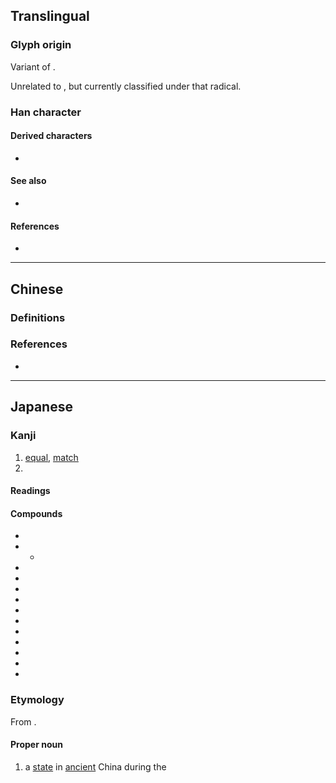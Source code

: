 {{also|齊|齐}}
{{character info}}
{{character info|⻫}}
==Translingual==
{{Han simplified forms|齊|斉|齐}}

===Glyph origin===
Variant of {{m|mul|齊}}.

Unrelated to {{m|mul|文}}, but currently classified under that radical.

===Han character===
{{Han char|rn=210|rad=斉|as=00|sn=8|four=|canj=YKSL|ids=⿵齐二}}

====Derived characters====
* {{l|mul|[[㑪]], [[㨈]], [[済]], [[𦜝]], [[緕]], [[剤]], [[萕]]}}

====See also====
* {{l|mul|斎}}

====References====
* {{Han ref|kx=0477.011|dkj=13454|dj=0834.050|hdz=32170.040|uh=6589|ud=25993}}

----

==Chinese==

===Definitions===
{{zh-see|齊|rocsv}}

===References===
* {{R:twedu|A04794-005}}

----

==Japanese==
{{ja-kanji forms|斉|齊}}

===Kanji===
{{ja-kanji|grade=c|rs=文04|kyu=齊}}

# [[equal]], [[match]]
# {{w|Qi (state)|Qi}}

====Readings====
{{ja-readings
|goon=ざい, し
|kanon=せい, し
|kanyoon=さい
|kun=そろ-う<そろ-ふ, そろ-える<そろ-へる, ととの-う<ととの-ふ, ととの-える<ととの-へる, ひと-し.い
|nanori=きよ, ただ, ただし, とき, とし, なお<なほ, なり, ひさし, まさ, むね, よし
}}

====Compounds====
{{der-top|Compounds}}
* {{ja-r|斉%一|せい%いつ}}
* {{ja-r|斉%家|せい%か}}
** {{ja-r|修身 斉%家|しゅうしん せい%か}}
* {{ja-r|斉%唱|せい%しょう}}
* {{ja-r|斉%整|せい%せい}}
* {{ja-r|斉%東野人|せい%とうやじん}}
* {{ja-r|一%斉|いっ%せい}}
* {{ja-r|姜%斉|^きょう%せい}}
* {{ja-r|均%斉|きん%せい}}
* {{ja-r|整%斉|せい%せい}}
* {{ja-r|田%斉|^でん%せい}}
* {{ja-r|南%斉|^なん%せい}}
* {{ja-r|北%斉|^ほく%せい}}
* {{ja-r|烏魯木斉|^ウルムチ}}
{{der-bottom}}

===Etymology===
{{ja-kanjitab|yomi=kanon|せい}}

From {{der|ja|ltc|sort=|-}} {{ltc-l|齊|id=1}}.

====Proper noun====
{{ja-pos|proper|kyu=齊|せい}}

# {{lb|ja|sort=せい|historical}} a [[state]] in [[ancient]] China during the {{w|Zhou dynasty}}

[[Category:CJKV radicals| ]]